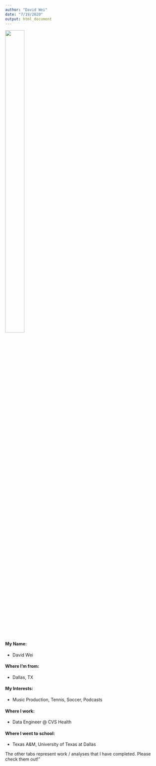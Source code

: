 ```yaml
---
author: "David Wei"
date: "7/19/2020"
output: html_document
---
```


![](2014-12-26 05.05.11 1.jpg){#id .class width=35% height=50%}

#### My Name: 
* David Wei

#### Where I'm from:
* Dallas, TX

#### My Interests:
* Music Production, Tennis, Soccer, Podcasts

#### Where I work:
* Data Engineer @ CVS Health

#### Where I went to school:
* Texas A&M, University of Texas at Dallas



The other tabs represent work / analyses that I have completed.  Please check them out!”